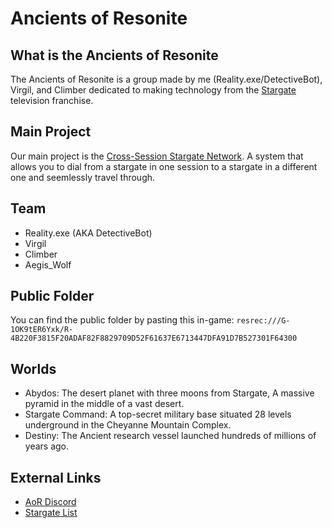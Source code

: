 
# Ancients of Resonite

## What is the Ancients of Resonite
The Ancients of Resonite is a group made by me (Reality.exe/DetectiveBot), Virgil, and Climber dedicated to making technology from the [Stargate](https://en.wikipedia.org/wiki/Stargate) television franchise.

## Main Project
Our main project is the [Cross-Session Stargate Network](/stargate_network). A system that allows you to dial from a stargate in one session to a stargate in a different one and seemlessly travel through.

## Team
- Reality.exe (AKA DetectiveBot)
- Virgil
- Climber
- Aegis_Wolf

## Public Folder
You can find the public folder by pasting this in-game:
`resrec:///G-1OK9tER6Yxk/R-4B220F3815F20ADAF82F8829709D52F61637E6713447DFA91D7B527301F64300`

## Worlds
- Abydos: The desert planet with three moons from Stargate, A massive pyramid in the middle of a vast desert.
- Stargate Command: A top-secret military base situated 28 levels underground in the Cheyanne Mountain Complex.
- Destiny: The Ancient research vessel launched hundreds of millions of years ago.

## External Links
- [AoR Discord](https://discord.gg/RtwD48gtGS)
- [Stargate List](https://sgn.rxserver.net)

<Cards>
    <Card title="Discord Server" href="https://discord.gg/RtwD48gtGS" />
    <Card title="Stargate System" href="/aor/stargate_system" />
</Cards>